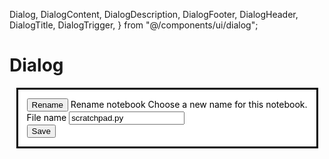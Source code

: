 
  Dialog,
  DialogContent,
  DialogDescription,
  DialogFooter,
  DialogHeader,
  DialogTitle,
  DialogTrigger,
} from "@/components/ui/dialog";

<Meta title="Dialog" component={Dialog} />

# Dialog

<Story name="closed">
  <Dialog className="w-[620px]">
    <DialogTrigger asChild>
      <Button variant="outline">Rename</Button>
    </DialogTrigger>
    <DialogContent className="w-[620px] shadow-sm">
      <DialogHeader>
        <DialogTitle>Rename notebook</DialogTitle>
        <DialogDescription>
          Choose a new name for this notebook.
        </DialogDescription>
      </DialogHeader>
      <div className="grid gap-4 py-4">
        <div className="grid grid-cols-4 items-center gap-4">
          <Label htmlFor="name" className="text-right">
            File name
          </Label>
          <Input id="name" value="scratchpad.py" className="col-span-3" />
        </div>
      </div>
      <DialogFooter>
        <Button type="submit">Save</Button>
      </DialogFooter>
    </DialogContent>
  </Dialog>
</Story>

<Story name="open">
  <Dialog className="w-[620px]" open>
    <DialogTrigger asChild>
      <Button variant="outline">Rename</Button>
    </DialogTrigger>
    <DialogContent className="w-[620px] shadow-sm">
      <DialogHeader>
        <DialogTitle>Rename notebook</DialogTitle>
        <DialogDescription>
          Choose a new name for this notebook.
        </DialogDescription>
      </DialogHeader>
      <div className="grid gap-4 py-4">
        <div className="grid grid-cols-4 items-center gap-4">
          <Label htmlFor="name" className="text-right">
            File name
          </Label>
          <Input id="name" value="scratchpad.py" className="col-span-3" />
        </div>
      </div>
      <DialogFooter>
        <Button type="submit">Save</Button>
      </DialogFooter>
    </DialogContent>
  </Dialog>
</Story>
